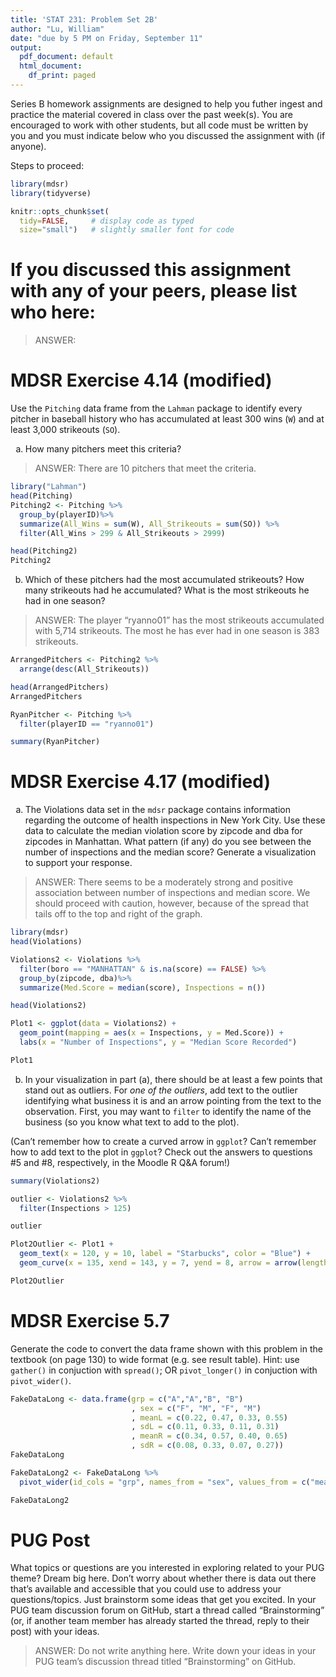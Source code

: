 ```yaml
---
title: 'STAT 231: Problem Set 2B'
author: "Lu, William"
date: "due by 5 PM on Friday, September 11"
output:
  pdf_document: default
  html_document:
    df_print: paged
---
```


Series B homework assignments are designed to help you futher ingest and practice the material covered in class over the past week(s).  You are encouraged to work with other students, but all code must be written by you and you must indicate below who you discussed the assignment with (if anyone).  

Steps to proceed:

\begin{enumerate}
\item In RStudio, go to File > Open Project, navigate to the folder with the course-content repo, select the course-content project (course-content.Rproj), and click "Open" 
\item Pull the course-content repo (e.g. using the blue-ish down arrow in the Git tab in upper right window)
\item Copy ps2B.Rmd from the course repo to your repo (see page 6 of the GitHub Classroom Guide for Stat231 if needed)
\item Close the course-content repo project in RStudio
\item Open YOUR repo project in RStudio
\item In the ps2B.Rmd file in YOUR repo, replace "YOUR NAME HERE" with your name
\item Add in your responses, committing and pushing to YOUR repo in appropriate places along the way
\item Run "Knit PDF" 
\item Upload the pdf to Gradescope.  Don't forget to select which of your pages are associated with each problem.  \textit{You will not get credit for work on unassigned pages (e.g., if you only selected the first page but your solution spans two pages, you would lose points for any part on the second page that the grader can't see).} 
\end{enumerate}

```r
library(mdsr)   
library(tidyverse)

knitr::opts_chunk$set(
  tidy=FALSE,     # display code as typed
  size="small")   # slightly smaller font for code
```


\newpage 

# If you discussed this assignment with any of your peers, please list who here:

> ANSWER:

\newpage
# MDSR Exercise 4.14 (modified)

Use the `Pitching` data frame from the `Lahman` package to identify every pitcher in baseball history who has accumulated at least 300 wins (`W`) and at least 3,000 strikeouts (`SO`).  

a. How many pitchers meet this criteria?  

> ANSWER: There are 10 pitchers that meet the criteria.

```r
library("Lahman")
head(Pitching)
Pitching2 <- Pitching %>%
  group_by(playerID)%>%
  summarize(All_Wins = sum(W), All_Strikeouts = sum(SO)) %>%
  filter(All_Wins > 299 & All_Strikeouts > 2999)

head(Pitching2)
Pitching2
```

b. Which of these pitchers had the most accumulated strikeouts?  How many strikeouts had he accumulated?  What is the most strikeouts he had in one season?

> ANSWER: The player "ryanno01" has the most strikeouts accumulated with 5,714 strikeouts. The most he has ever had in one season is 383 strikeouts.

```r
ArrangedPitchers <- Pitching2 %>%
  arrange(desc(All_Strikeouts))

head(ArrangedPitchers)
ArrangedPitchers

RyanPitcher <- Pitching %>%
  filter(playerID == "ryanno01")

summary(RyanPitcher)
```


\newpage 
# MDSR Exercise 4.17 (modified)

a. The Violations data set in the `mdsr` package contains information regarding the outcome of health inspections in New York City.  Use these data to calculate the median violation score by zipcode and dba for zipcodes in Manhattan.  What pattern (if any) do you see between the number of inspections and the median score?  Generate a visualization to support your response.  

> ANSWER: There seems to be a moderately strong and positive association between number of inspections and median score. We should proceed with caution, however, because of the spread that tails off to the top and right of the graph.

```r
library(mdsr)
head(Violations)

Violations2 <- Violations %>%
  filter(boro == "MANHATTAN" & is.na(score) == FALSE) %>%
  group_by(zipcode, dba)%>%
  summarize(Med.Score = median(score), Inspections = n())

head(Violations2)

Plot1 <- ggplot(data = Violations2) +
  geom_point(mapping = aes(x = Inspections, y = Med.Score)) + 
  labs(x = "Number of Inspections", y = "Median Score Recorded")

Plot1

```

b.  In your visualization in part (a), there should be at least a few points that stand out as outliers.  For *one of the outliers*, add text to the outlier identifying what business it is and an arrow pointing from the text to the observation.  First, you may want to `filter` to identify the name of the business (so you know what text to add to the plot).  

(Can't remember how to create a curved arrow in `ggplot`?  Can't remember how to add text to the plot in `ggplot`?  Check out the answers to questions #5 and #8, respectively, in the Moodle R Q&A forum!)

```r
summary(Violations2)

outlier <- Violations2 %>%
  filter(Inspections > 125)

outlier

Plot2Outlier <- Plot1 +
  geom_text(x = 120, y = 10, label = "Starbucks", color = "Blue") + 
  geom_curve(x = 135, xend = 143, y = 7, yend = 8, arrow = arrow(length = unit(0.2, "cm")), curvature = 0.2)

Plot2Outlier


```


\newpage
# MDSR Exercise 5.7

Generate the code to convert the data frame shown with this problem in the textbook (on page 130) to wide format (e.g. see result table).  Hint: use `gather()` in conjuction with `spread()`; OR `pivot_longer()` in conjuction with `pivot_wider()`.

```r
FakeDataLong <- data.frame(grp = c("A","A","B", "B")
                           , sex = c("F", "M", "F", "M")
                           , meanL = c(0.22, 0.47, 0.33, 0.55)
                           , sdL = c(0.11, 0.33, 0.11, 0.31)
                           , meanR = c(0.34, 0.57, 0.40, 0.65)
                           , sdR = c(0.08, 0.33, 0.07, 0.27))
FakeDataLong

FakeDataLong2 <- FakeDataLong %>%
  pivot_wider(id_cols = "grp", names_from = "sex", values_from = c("meanL", "sdL", "meanR", "sdR"))

FakeDataLong2


```

\newpage
# PUG Post

What topics or questions are you interested in exploring related to your PUG theme?  Dream big here.  Don't worry about whether there is data out there that's available and accessible that you could use to address your questions/topics.  Just brainstorm some ideas that get you excited.  In your PUG team discussion forum on GitHub, start a thread called "Brainstorming" (or, if another team member has already started the thread, reply to their post) with your ideas.

> ANSWER: Do not write anything here.  Write down your ideas in your PUG team's discussion thread titled "Brainstorming" on GitHub.
